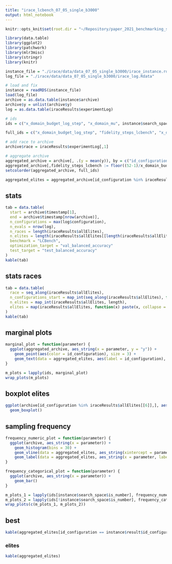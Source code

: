 ```yaml
---
title: "irace_lcbench_07_05_single_b3000"
output: html_notebook
---
```


```r
knitr::opts_knit$set(root.dir = "~/Repository/paper_2021_benchmarking_special_issue/")
```

```r
library(data.table)
library(ggplot2)
library(patchwork)
library(mlr3misc)
library(stringr)
library(knitr)

instance_file = "./irace/data/data_07_05_single_b3000/irace_instance.rda"
log_file = "./irace/data/data_07_05_single_b3000/irace_log.Rdata"

# load and fix
instance = readRDS(instance_file)
load(log_file)
archive = as.data.table(instance$archive)
archive$y = unlist(archive$y)
log = as.data.table(iraceResults$experimentLog) 

# ids
ids = c("x_domain_budget_log_step", "x_domain_mu", instance$search_space$ids()[3:12])

full_ids = c("x_domain_budget_log_step", "fidelity_steps_lcbench", "x_domain_mu", instance$search_space$ids()[3:12])

# add race to archive
archive$race = iraceResults$experimentLog[,1]

# aggregate archive
aggregated_archive = archive[, .(y = mean(y)), by = c("id_configuration", ids)]
aggregated_archive[,fidelity_steps_lcbench := floor((52-1)/x_domain_budget_log_step + 1)]
setcolorder(aggregated_archive, full_ids)

aggregated_elites = aggregated_archive[id_configuration %in% iraceResults$allElites[[6]],]
```

## stats

```r
tab = data.table(
  start = archive$timestamp[1],
  end = archive$timestamp[nrow(archive)],
  n_configurations = max(log$configuration),
  n_evals = nrow(log),
  n_races = length(iraceResults$allElites),
  n_elites = length(iraceResults$allElites[[length(iraceResults$allElites)]]),
  benchmark = "LCBench",
  optimization_target = "val_balanced_accuracy"
  test_target = "test_balanced_accuracy"
)
kable(tab)
```

## stats races

```r
tab = data.table(
  race = seq_along(iraceResults$allElites),
  n_configurations_start = map_int(seq_along(iraceResults$allElites), function(x) length(unique(archive[race == x, id_configuration]))),
  n_elites = map_int(iraceResults$allElites, length),
  elites = map(iraceResults$allElites, function(x) paste(x, collapse = ","))
)
kable(tab)
```

## marginal plots

```r
marginal_plot = function(parameter) {
  ggplot(aggregated_archive, aes_string(x = parameter, y = "y")) +
    geom_point(aes(color = id_configuration), size = 3) +
    geom_text(data = aggregated_elites, aes(label = id_configuration), hjust = -1,vjust = 1)
}

m_plots = lapply(ids, marginal_plot)
wrap_plots(m_plots)
```

## boxplot elites

```r
ggplot(archive[id_configuration %in% iraceResults$allElites[[6]],], aes(group = factor(id_configuration), x = factor(id_configuration), y = y)) +
  geom_boxplot()
```

## sampling frequency

```r
frequency_numeric_plot = function(parameter) {
  ggplot(archive, aes_string(x = parameter)) +
    geom_histogram(bins = 30) +
    geom_vline(data = aggregated_elites, aes_string(xintercept = parameter)) +
    geom_label(data = aggregated_elites, aes_string(x = parameter, label = "id_configuration"), y = 0)
}

frequency_categorical_plot = function(parameter) {
  ggplot(archive, aes_string(x = parameter)) +
    geom_bar()
}

m_plots_1 = lapply(ids[instance$search_space$is_number], frequency_numeric_plot)
m_plots_2 = lapply(ids[!instance$search_space$is_number], frequency_categorical_plot)
wrap_plots(c(m_plots_1, m_plots_2))
```

## best

```r
kable(aggregated_elites[id_configuration == instance$result$id_configuration,])
```

### elites

```r
kable(aggregated_elites)
```